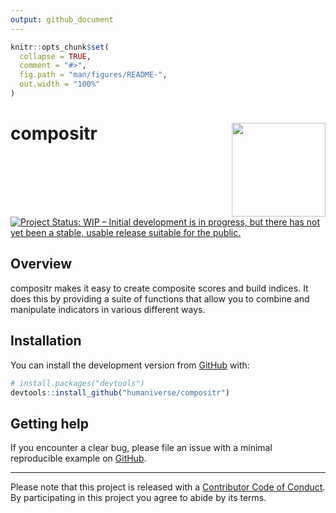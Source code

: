 ```yaml
---
output: github_document
---
```


<!-- README.md is generated from README.Rmd. Please edit that file -->

```r
knitr::opts_chunk$set(
  collapse = TRUE,
  comment = "#>",
  fig.path = "man/figures/README-",
  out.width = "100%"
)
```

# compositr <img src='man/figures/new-logo.png' align="right" height="150" /></a>

<!-- badges: start -->
[![Project Status: WIP – Initial development is in progress, but there has not yet been a stable, usable release suitable for the public.](https://www.repostatus.org/badges/latest/wip.svg)](https://www.repostatus.org/#wip)
<!-- badges: end -->

## Overview

compositr makes it easy to create composite scores and build indices. It does
this by providing a suite of functions that allow you to combine and manipulate
indicators in various different ways.

## Installation

You can install the development version from [GitHub](https://github.com/) with:

``` r
# install.packages("devtools")
devtools::install_github("humaniverse/compositr")
```

## Getting help

If you encounter a clear bug, please file an issue with a minimal reproducible
example on [GitHub](https://github.com/humaniverse/compositr/issues).

---
Please note that this project is released with a [Contributor Code of Conduct](https://www.contributor-covenant.org/version/2/0/code_of_conduct/).
By participating in this project you agree to abide by its terms.